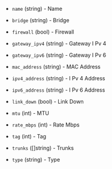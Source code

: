 <!-- Code generated from the comments of the NetworkInterfacesConfig struct in builder/proxmox/ct/config.go; DO NOT EDIT MANUALLY -->

- `name` (string) - Name

- `bridge` (string) - Bridge

- `firewall` (bool) - Firewall

- `gateway_ipv4` (string) - Gateway I Pv 4

- `gateway_ipv6` (string) - Gateway I Pv 6

- `mac_address` (string) - MAC Address

- `ipv4_address` (string) - I Pv 4 Address

- `ipv6_address` (string) - I Pv 6 Address

- `link_down` (bool) - Link Down

- `mtu` (int) - MTU

- `rate_mbps` (int) - Rate Mbps

- `tag` (int) - Tag

- `trunks` ([]string) - Trunks

- `type` (string) - Type

<!-- End of code generated from the comments of the NetworkInterfacesConfig struct in builder/proxmox/ct/config.go; -->

